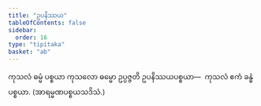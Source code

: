 ```yaml
---
title: "ဥပနိဿယ"
tableOfContents: false
sidebar:
  order: 16
type: "tipitaka"
basket: "ab"
---
```



<DynamicBreadcrumb />

<Division number="123">

<Paragraph number="456">
ကုသလံ ဓမ္မံ ပစ္စယာ ကုသလော ဓမ္မော ဥပ္ပဇ္ဇတိ ဥပနိဿယပစ္စယာ—  ကုသလံ ဧကံ ခန္ဓံ ပစ္စယာ. (အာရမ္မဏပစ္စယသဒိသံ.)
</Paragraph>
</Division>